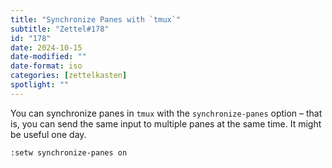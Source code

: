 ```yaml
---
title: "Synchronize Panes with `tmux`"
subtitle: "Zettel#178"
id: "178"
date: 2024-10-15
date-modified: ""
date-format: iso
categories: [zettelkasten]
spotlight: ""
---
```

You can synchronize panes in `tmux` with the `synchronize-panes` option -- that is, you can send the same input to multiple panes at the same time. It might be useful one day.

```
:setw synchronize-panes on
```
